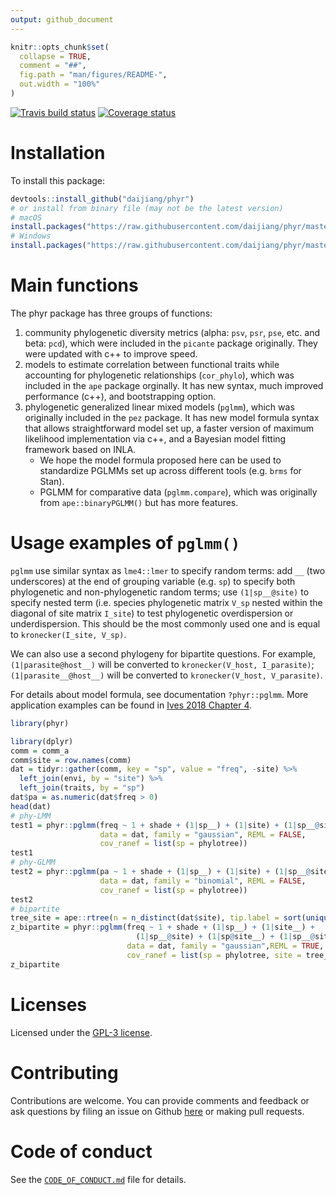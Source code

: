 ```yaml
---
output: github_document
---
```


<!-- README.md is generated from README.Rmd. Please edit that file -->

```r
knitr::opts_chunk$set(
  collapse = TRUE,
  comment = "##",
  fig.path = "man/figures/README-",
  out.width = "100%"
)
```

[![Travis build status](https://travis-ci.org/daijiang/phyr.svg?branch=master)](https://travis-ci.org/daijiang/phyr) [![Coverage status](https://codecov.io/gh/daijiang/phyr/branch/master/graph/badge.svg)](https://codecov.io/gh/daijiang/phyr)

# Installation

To install this package:

```r
devtools::install_github("daijiang/phyr")
# or install from binary file (may not be the latest version)
# macOS
install.packages("https://raw.githubusercontent.com/daijiang/phyr/master/phyr_0.1.6.tgz", repos = NULL)
# Windows
install.packages("https://raw.githubusercontent.com/daijiang/phyr/master/phyr_0.1.6.zip", repos = NULL)
```

# Main functions

The phyr package has three groups of functions:

1. community phylogenetic diversity metrics (alpha: `psv`, `psr`, `pse`, etc. and beta: `pcd`), which were included in the `picante` package originally. They were updated with c++ to improve speed.
2. models to estimate correlation between functional traits while accounting for phylogenetic relationships (`cor_phylo`), which was included in the `ape` package orginally. It has new syntax, much improved performance (c++), and bootstrapping option.
3. phylogenetic generalized linear mixed models (`pglmm`), which was originally included in the `pez` package. It has new model formula syntax that allows straightforward model set up, a faster version of maximum likelihood implementation via c++, and a Bayesian model fitting framework based on INLA. 
    + We hope the model formula proposed here can be used to standardize PGLMMs set up across different tools (e.g. `brms` for Stan).
    + PGLMM for comparative data (`pglmm.compare`), which was originally from `ape::binaryPGLMM()` but has more features.

# Usage examples of `pglmm()`

`pglmm` use similar syntax as `lme4::lmer` to specify random terms: add `__` (two underscores) at the end of grouping variable (e.g. `sp`) to specify both phylogenetic and non-phylogenetic random terms; use `(1|sp__@site)` to specify nested term (i.e. species phylogenetic matrix `V_sp` nested within the diagonal of site matrix `I_site`) to test phylogenetic overdispersion or underdispersion. This should be the most commonly used one and is equal to `kronecker(I_site, V_sp)`. 

We can also use a second phylogeny for bipartite questions. For example, `(1|parasite@host__)` will be converted to `kronecker(V_host, I_parasite)`; `(1|parasite__@host__)` will be converted to `kronecker(V_host, V_parasite)`.

For details about model formula, see documentation `?phyr::pglmm`. More application examples can be found in [Ives 2018 Chapter 4](https://leanpub.com/correlateddata).

```r
library(phyr)
```

```r
library(dplyr)
comm = comm_a
comm$site = row.names(comm)
dat = tidyr::gather(comm, key = "sp", value = "freq", -site) %>% 
  left_join(envi, by = "site") %>% 
  left_join(traits, by = "sp")
dat$pa = as.numeric(dat$freq > 0)
head(dat)
# phy-LMM
test1 = phyr::pglmm(freq ~ 1 + shade + (1|sp__) + (1|site) + (1|sp__@site), 
                    data = dat, family = "gaussian", REML = FALSE,
                    cov_ranef = list(sp = phylotree))
test1
# phy-GLMM
test2 = phyr::pglmm(pa ~ 1 + shade + (1|sp__) + (1|site) + (1|sp__@site), 
                    data = dat, family = "binomial", REML = FALSE,
                    cov_ranef = list(sp = phylotree))
test2
# bipartite
tree_site = ape::rtree(n = n_distinct(dat$site), tip.label = sort(unique(dat$site)))
z_bipartite = phyr::pglmm(freq ~ 1 + shade + (1|sp__) + (1|site__) + 
                            (1|sp__@site) + (1|sp@site__) + (1|sp__@site__), 
                          data = dat, family = "gaussian",REML = TRUE,
                          cov_ranef = list(sp = phylotree, site = tree_site))
z_bipartite
```

# Licenses

Licensed under the [GPL-3 license](https://www.gnu.org/licenses/gpl-3.0.en.html).

# Contributing

Contributions are welcome. You can provide comments and feedback or ask questions by filing an issue on Github [here](https://github.com/daijiang/phyr/issues) or making pull requests.

# Code of conduct

See the [`CODE_OF_CONDUCT.md`](https://github.com/daijiang/phyr/blob/master/CODE_OF_CONDUCT.md) file for details.
